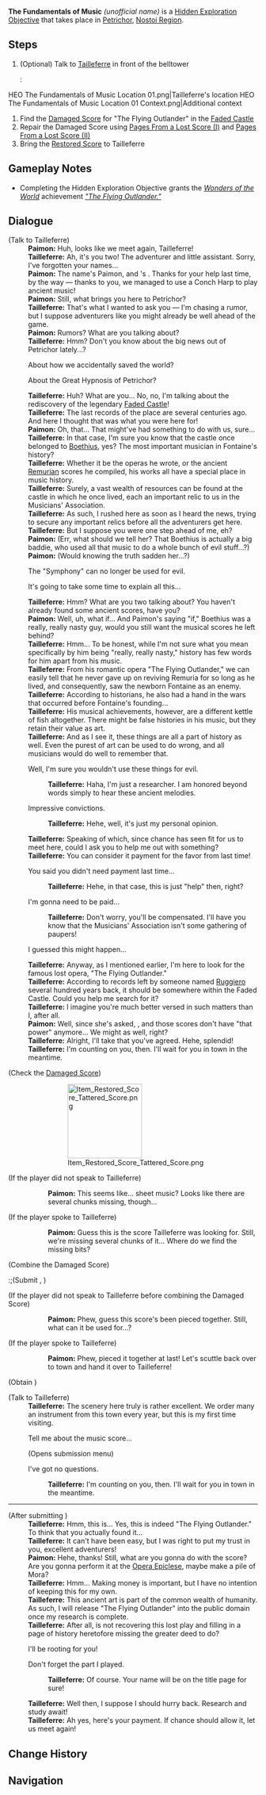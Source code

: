 {{Hidden Exploration Objectives Infobox
|image      = Item Restored Score Tattered Score.png
|type       = Quest-Like
|req        = 
* [[Echoes of the Ancient World]]
* [[Fortune Plango Vulnera]]
|region     = Fontaine
|area       = Nostoi Region
|subarea    = Petrichor
|loc        = [[Petrichor]], [[Nostoi Region]]
|characters = Paimon; Tailleferre; Traveler
|rewards    = {{Card|Hero's Wit|3}}{{Card|Mora|30,000}}
}}
'''The Fundamentals of Music''' ''(unofficial name)'' is a [[Hidden Exploration Objective]] that takes place in [[Petrichor]], [[Nostoi Region]].

==Steps==
# (Optional) Talk to [[Tailleferre]] in front of the belltower
#: <gallery>
HEO The Fundamentals of Music Location 01.png|Tailleferre's location
HEO The Fundamentals of Music Location 01 Context.png|Additional context
</gallery>
# Find the [[Damaged Score]] for "The Flying Outlander" in the [[Faded Castle]]
# Repair the Damaged Score using [[Pages From a Lost Score (I)]] and [[Pages From a Lost Score (II)]]
# Bring the [[Restored Score]] to Tailleferre

==Gameplay Notes==
* Completing the Hidden Exploration Objective grants the ''[[Wonders of the World]]'' achievement ''[["The Flying Outlander"|"The Flying Outlander."]]''

==Dialogue==
{{Dialogue Start}}
;(Talk to Tailleferre)
:'''Paimon:''' Huh, looks like we meet again, Tailleferre!
:'''Tailleferre:''' Ah, it's you two! The adventurer and {{MC|m=his|f=her}} little assistant. Sorry, I've forgotten your names...
:'''Paimon:''' The name's Paimon, and {{MC|m=he|f=she}}'s {{Traveler}}. Thanks for your help last time, by the way &mdash; thanks to you, we managed to use a Conch Harp to play ancient music!
:'''Paimon:''' Still, what brings you here to Petrichor?
:'''Tailleferre:''' That's what I wanted to ask you &mdash; I'm chasing a rumor, but I suppose adventurers like you might already be well ahead of the game.
:'''Paimon:''' Rumors? What are you talking about?
:'''Tailleferre:''' Hmm? Don't you know about the big news out of Petrichor lately...?
:{{DIcon}} About how we accidentally saved the world?
:{{DIcon}} About the Great Hypnosis of Petrichor?
:'''Tailleferre:''' Huh? What are you... No, no, I'm talking about the rediscovery of the legendary [[Faded Castle]]!
:'''Tailleferre:''' The last records of the place are several centuries ago. And here I thought that was what you were here for!
:'''Paimon:''' Oh, that... That might've had something to do with us, sure...
:'''Tailleferre:''' In that case, I'm sure you know that the castle once belonged to [[Boethius]], yes? The most important musician in Fontaine's history?
:'''Tailleferre:''' Whether it be the operas he wrote, or the ancient [[Remuria]]n scores he compiled, his works all have a special place in music history.
:'''Tailleferre:''' Surely, a vast wealth of resources can be found at the castle in which he once lived, each an important relic to us in the Musicians' Association.
:'''Tailleferre:''' As such, I rushed here as soon as I heard the news, trying to secure any important relics before all the adventurers get here.
:'''Tailleferre:''' But I suppose you were one step ahead of me, eh?
:'''Paimon:''' (Err, what should we tell her? That Boethius is actually a big baddie, who used all that music to do a whole bunch of evil stuff...?)
:'''Paimon:''' (Would knowing the truth sadden her...?)
:{{DIcon}} The "Symphony" can no longer be used for evil.
:{{DIcon}} It's going to take some time to explain all this...
:'''Tailleferre:''' Hmm? What are you two talking about? You haven't already found some ancient scores, have you?
:'''Paimon:''' Well, uh, what if... And Paimon's saying "if," Boethius was a really, really nasty guy, would you still want the musical scores he left behind?
:'''Tailleferre:''' Hmm... To be honest, while I'm not sure what you mean specifically by him being "really, really nasty," history has few {{sic|kinds}} words for him apart from his music.
:'''Tailleferre:''' From his romantic opera "The Flying Outlander," we can easily tell that he never gave up on reviving Remuria for so long as he lived, and consequently, saw the newborn Fontaine as an enemy.
:'''Tailleferre:''' According to historians, he also had a hand in the wars that occurred before Fontaine's founding...
:'''Tailleferre:''' His musical achievements, however, are a different kettle of fish altogether. There might be false histories in his music, but they retain their value as art.
:'''Tailleferre:''' And as I see it, these things are all a part of history as well. Even the purest of art can be used to do wrong, and all musicians would do well to remember that.
:{{DIcon}} Well, I'm sure you wouldn't use these things for evil.
::'''Tailleferre:''' Haha, I'm just a researcher. I am honored beyond words simply to hear these ancient melodies.
:{{DIcon}} Impressive convictions.
::'''Tailleferre:''' Hehe, well, it's just my personal opinion.
:'''Tailleferre:''' Speaking of which, since chance has seen fit for us to meet here, could I ask you to help me out with something?
:'''Tailleferre:''' You can consider it payment for the favor from last time!
:{{DIcon}} You said you didn't need payment last time...
::'''Tailleferre:''' Hehe, in that case, this is just "help" then, right?
:{{DIcon}} I'm gonna need to be paid...
::'''Tailleferre:''' Don't worry, you'll be compensated. I'll have you know that the Musicians' Association isn't some gathering of paupers!
:{{DIcon}} I guessed this might happen...
:'''Tailleferre:''' Anyway, as I mentioned earlier, I'm here to look for the famous lost opera, "The Flying Outlander."
:'''Tailleferre:''' According to records left by someone named [[Ruggiero]] several hundred years back, it should be somewhere within the Faded Castle. Could you help me search for it?
:'''Tailleferre:''' I imagine you're much better versed in such matters than I, after all.
:'''Paimon:''' Well, since she's asked, {{Traveler}}, and those scores don't have "that power" anymore... We might as well, right?
:'''Tailleferre:''' Alright, I'll take that {{sic|mean}} you've agreed. Hehe, splendid!
:'''Tailleferre:''' I'm counting on you, then. I'll wait for you in town in the meantime.

;(Check the [[Damaged Score]])
::[[File:Item Restored Score Tattered Score.png|150x150px]]
;(If the player did not speak to Tailleferre)
::'''Paimon:''' This seems like... sheet music? Looks like there are several chunks missing, though...
;(If the player spoke to Tailleferre)
::'''Paimon:''' Guess this is the score Tailleferre was looking for. Still, we're missing several chunks of it... Where do we find the missing bits?

;(Combine the Damaged Score)
:;(Submit {{Item|Pages From a Lost Score (I)}}, {{Item|Pages From a Lost Score (II)}})
;(If the player did not speak to Tailleferre before combining the Damaged Score)
::'''Paimon:''' Phew, guess this score's been pieced together. Still, what can it be used for...?
;(If the player spoke to Tailleferre)
::'''Paimon:''' Phew, pieced it together at last! Let's scuttle back over to town and hand it over to Tailleferre!
;(Obtain {{Item|Restored Score}})

;(Talk to Tailleferre)
:'''Tailleferre:''' The scenery here truly is rather excellent. We order many an instrument from this town every year, but this is my first time visiting.
:{{DIcon|Quest}} Tell me about the music score...
:;(Opens submission menu)
:{{DIcon}} I've got no questions.
::'''Tailleferre:''' I'm counting on you, then. I'll wait for you in town in the meantime.
----
;(After submitting {{Item|Restored Score}})
:'''Tailleferre:''' Hmm, this is... Yes, this is indeed "The Flying Outlander." To think that you actually found it...
:'''Tailleferre:''' It can't have been easy, but I was right to put my trust in you, excellent adventurers!
:'''Paimon:''' Hehe, thanks! Still, what are you gonna do with the score? Are you gonna perform it at the [[Opera Epiclese]], maybe make a pile of Mora?
:'''Tailleferre:''' Hmm... Making money is important, but I have no intention of keeping this for my own.
:'''Tailleferre:''' This ancient art is part of the common wealth of humanity. As such, I will release "The Flying Outlander" into the public domain once my research is complete.
:'''Tailleferre:''' After all, is not recovering this lost play and filling in a page of history heretofore missing the greater deed to do?
:{{DIcon}} I'll be rooting for you!
:{{DIcon}} Don't forget the part I played.
::'''Tailleferre:''' Of course. Your name will be on the title page for sure!
:'''Tailleferre:''' Well then, I suppose I should hurry back. Research and study await!
:'''Tailleferre:''' Ah yes, here's your payment. If chance should allow it, let us meet again!
{{Dialogue End}}
<!--
==Video Guides==
{{EVT
|video1   = 
|caption1 = 
}}
-->
==Change History==
{{Change History|4.6}}

==Navigation==
{{Hidden Exploration Objective Navbox|Quest-Like}}